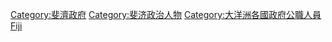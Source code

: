 [[Category:斐濟政府|Category:斐濟政府]]
[[Category:斐济政治人物|Category:斐济政治人物]]
[[Category:大洋洲各國政府公職人員|Category:大洋洲各國政府公職人員]]
[[Category:各國政府公職人員|Fiji]]